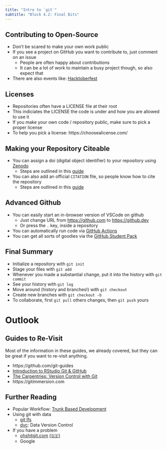 ```yaml
---
title: "Intro to `git`"
subtitle: "Block 4.2: Final Bits"
---
```


## Contributing to Open-Source

- Don't be scared to make your own work public
- If you see a project on GitHub you want to contribute to, just comment on an issue
  - People are often happy about contributions
  - It can be a lot of work to maintain a busy project though, so also expect that
- There are also events like: [Hacktoberfest](https://hacktoberfest.com/)

## Licenses

- Repositories often have a LICENSE file at their root
- This indiciates the LICENSE the code is under and how you are allowed to use it
- If you make your own code / repository public, make sure to pick a proper license
- To help you pick a license: https://choosealicense.com/

## Making your Repository Citeable

- You can assign a doi (digital object identifier) to your repository using [Zenodo](https://zenodo.org/about)
  - Steps are outlined in this [guide](https://docs.github.com/en/repositories/archiving-a-github-repository/referencing-and-citing-content)
- You can also add an official `CITATION` file, so people know how to cite the repository
  - Steps are outlined in this [guide](https://docs.github.com/en/repositories/managing-your-repositorys-settings-and-features/customizing-your-repository/about-citation-files)

## Advanced Github

- You can easily start an in-browser version of VSCode on github
  - Just change URL from <https://github.com> to <https://github.dev>
  - Or press the `.` key, inside a repository
- You can automatically run code via [GitHub Actions](https://github.com/features/actions)
- You can get all sorts of goodies via the [GitHub Student Pack](https://education.github.com/pack)

## Final Summary

- Initialize a repository with `git init`
- Stage your files with `git add`
- Whenever you made a substantial change, put it into the history with `git commit`
- See your history with `git log`
- Move around (history and branches!) with `git checkout`
- Create new branches with `git checkout -b`
- To collaborate, first `git pull` others changes, then `git push` yours

# Outlook

## Guides to Re-Visit

Most of the information in these guides, we already covered, but they can be great if you want to re-visit anything.

- https://github.com/git-guides
- [Introduction to RStudio Git & GitHub](https://malikaihle.github.io/Introduction-RStudio-Git-GitHub/)
- [The Carpentries: Version Control with Git](https://swcarpentry.github.io/git-novice/)
- https://gitimmersion.com

## Further Reading

- Popular Workflow: [Trunk Based Development](https://www.atlassian.com/continuous-delivery/continuous-integration/trunk-based-development)
- Using git with data
  - [git lfs](https://git-lfs.github.com/)
  - [dvc](https://dvc.org/): Data Version Control
- If you have a problem
  - [ohshitgit.com](https://ohshitgit.com/) [(🇩🇪)](https://ohshitgit.com/de)
  - Google
